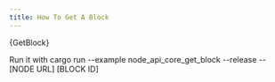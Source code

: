 ```yaml
---
title: How To Get A Block
---
```



<CodeBlock className="language-rust">
    {GetBlock}
</CodeBlock>

Run it with
<CodeBlock className="language-bash">
    cargo run --example node_api_core_get_block --release -- [NODE URL] [BLOCK ID]
</CodeBlock>

<MoreExamples/>
